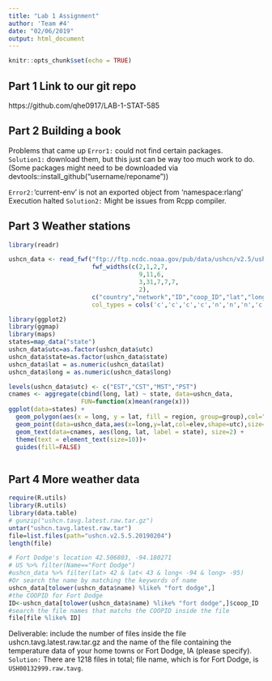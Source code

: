 ```yaml
---
title: "Lab 1 Assignment"
author: 'Team #4'
date: "02/06/2019"
output: html_document
---
```


```r
knitr::opts_chunk$set(echo = TRUE)
```

## Part 1 Link to our git repo  
https://github.com/qhe0917/LAB-1-STAT-585 

## Part 2 Building a book   
Problems that came up
`Error1:` could not find certain packages.   
`Solution1:` download them, but this just can be way too much work to do. (Some packages might need to be downloaded via devtools::install_github("username/reponame")) 

`Error2:`'current-env' is not an exported object from 'namespace:rlang' Execution halted
`Solution2:` Might be issues from Rcpp compiler.


## Part 3 Weather stations   


```r
library(readr)

ushcn_data <- read_fwf("ftp://ftp.ncdc.noaa.gov/pub/data/ushcn/v2.5/ushcn-v2.5-stations.txt",
                       fwf_widths(c(2,1,2,7,
                                    9,11,6,
                                    3,31,7,7,7,
                                    2),
                       c("country","network","ID","coop_ID","lat","long","elev","state","name","comp1","comp2","comp3","utc")),
                       col_types = cols('c','c','c','c','n','n','n','c','c','c','c','c','i'))

library(ggplot2)
library(ggmap)
library(maps)
states=map_data("state")
ushcn_data$utc=as.factor(ushcn_data$utc)
ushcn_data$state=as.factor(ushcn_data$state)
ushcn_data$lat = as.numeric(ushcn_data$lat)
ushcn_data$long = as.numeric(ushcn_data$long)

levels(ushcn_data$utc) <- c("EST","CST","MST","PST")
cnames <- aggregate(cbind(long, lat) ~ state, data=ushcn_data, 
                    FUN=function(x)mean(range(x)))
ggplot(data=states) + 
  geom_polygon(aes(x = long, y = lat, fill = region, group=group),col="white",alpha=0.4)+
  geom_point(data=ushcn_data,aes(x=long,y=lat,col=elev,shape=utc),size=0.8) +  
  geom_text(data=cnames, aes(long, lat, label = state), size=2) +
  theme(text = element_text(size=10))+
  guides(fill=FALSE)



```



## Part 4 More weather data
```r
require(R.utils)
library(R.utils)
library(data.table)
# gunzip("ushcn.tavg.latest.raw.tar.gz")
untar("ushcn.tavg.latest.raw.tar")
file=list.files(path="ushcn.v2.5.5.20190204")
length(file)

# Fort Dodge's location 42.506803, -94.180271
# US %>% filter(Name=="Fort Dodge")
#ushcn_data %>% filter(lat> 42 & lat< 43 & long< -94 & long> -95)
#Or search the name by matching the keywords of name
ushcn_data[tolower(ushcn_data$name) %like% "fort dodge",]
#the COOPID for Fort Dodge
ID<-ushcn_data[tolower(ushcn_data$name) %like% "fort dodge",]$coop_ID
#search the file names that matchs the COOPID inside the file
file[file %like% ID]
```




Deliverable: include the number of files inside the file ushcn.tavg.latest.raw.tar.gz and the name of the file containing the temperature data of your home towns or Fort Dodge, IA (please specify).
`Solution:` There are 1218 files in total; file name, which is for Fort Dodge, is `USH00132999.raw.tavg`.



